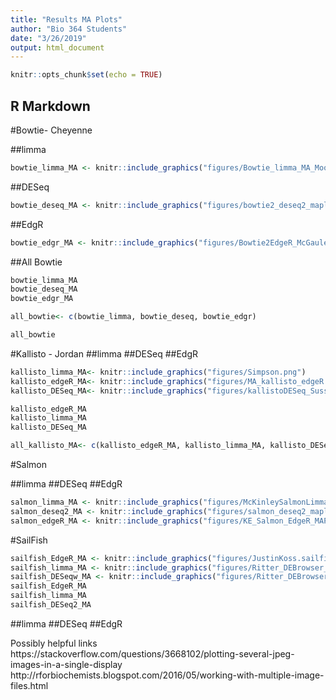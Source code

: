 ```yaml
---
title: "Results MA Plots"
author: "Bio 364 Students"
date: "3/26/2019"
output: html_document
---
```


```r
knitr::opts_chunk$set(echo = TRUE)
```

## R Markdown


#Bowtie- Cheyenne


##limma
```r
bowtie_limma_MA <- knitr::include_graphics("figures/Bowtie_limma_MA_Moore.png") 
```

##DESeq
```r
bowtie_deseq_MA <- knitr::include_graphics("figures/bowtie2_deseq2_maplot.png") 
```

##EdgR
```r
bowtie_edgr_MA <- knitr::include_graphics("figures/Bowtie2EdgeR_McGauley.png") 
```


##All Bowtie
```r
bowtie_limma_MA
bowtie_deseq_MA
bowtie_edgr_MA

all_bowtie<- c(bowtie_limma, bowtie_deseq, bowtie_edgr)

all_bowtie
```

#Kallisto - Jordan
##limma
##DESeq
##EdgR

```r
kallisto_limma_MA<- knitr::include_graphics("figures/Simpson.png") 
kallisto_edgeR_MA<- knitr::include_graphics("figures/MA_kallisto_edgeR.png")
kallisto_DESeq_MA<- knitr::include_graphics("figures/kallistoDESeq_Sussman.png")
```

```r
kallisto_edgeR_MA
kallisto_limma_MA
kallisto_DESeq_MA

all_kallisto_MA<- c(kallisto_edgeR_MA, kallisto_limma_MA, kallisto_DESeq_MA)
```





#Salmon

##limma
##DESeq
##EdgR

```r
salmon_limma_MA <- knitr::include_graphics("figures/McKinleySalmonLimmaMAPlot.png")
salmon_deseq2_MA <- knitr::include_graphics("figures/salmon_deseq2_maplot.png") 
salmon_edgeR_MA <- knitr::include_graphics("figures/KE_Salmon_EdgeR_MAPlot.png") 
```


#SailFish

```r
sailfish_EdgeR_MA <- knitr::include_graphics("figures/JustinKoss.sailfish.edgeR.png") 
sailfish_limma_MA <- knitr::include_graphics("figures/Ritter_DEBrowser_image.png") 
sailfish_DESeqw_MA <- knitr::include_graphics("figures/Ritter_DEBrowser_image.png") 
sailfish_EdgeR_MA
sailfish_limma_MA
sailfish_DESeq2_MA
```


##limma
##DESeq
##EdgR


Possibly helpful links
https://stackoverflow.com/questions/3668102/plotting-several-jpeg-images-in-a-single-display
http://rforbiochemists.blogspot.com/2016/05/working-with-multiple-image-files.html